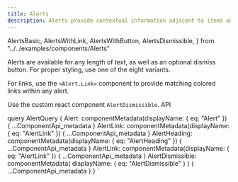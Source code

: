 ```yaml
---
title: Alerts
description: Alerts provide contextual information adjacent to items on the visible page. There are four types - error, warning, success, or informational.
---
```


  AlertsBasic,
  AlertsWithLink,
  AlertsWithButton,
  AlertsDismissible,
} from "../../examples/components/Alerts"

<Overview guidelink="https://modus.trimble.com/components/alerts/">
  Alerts are available for any length of text, as well as an optional dismiss
  button. For proper styling, use one of the eight variants.
</Overview>

<CodeBlock title="Basic Alerts" code={AlertsBasic}></CodeBlock>

<CodeBlock title="Alerts with Links" code={AlertsWithLink}>
  For links, use the <code>&lt;Alert.Link&gt;</code> component to provide
  matching colored links within any alert.
</CodeBlock>

<CodeBlock title="Alerts with Buttons" code={AlertsWithButton}></CodeBlock>

<CodeBlock title="Dismissible Alerts" code={AlertsDismissible}>
  Use the custom react component <code>AlertDismissible</code>.
</CodeBlock>

<LinkedHeading h="2" className="h1" id="alerts-api">
  API
</LinkedHeading>

<ComponentApi metadata={props.data.Alert} />
<ComponentApi
  metadata={props.data.AlertHeading}
  exportedBy={props.data.Alert}
/>
<ComponentApi metadata={props.data.AlertLink} exportedBy={props.data.Alert} />
<ComponentApi metadata={props.data.AlertDismissible} />

  query AlertQuery {
    Alert: componentMetadata(displayName: { eq: "Alert" }) {
      ...ComponentApi_metadata
    }
    AlertLink: componentMetadata(displayName: { eq: "AlertLink" }) {
      ...ComponentApi_metadata
    }
    AlertHeading: componentMetadata(displayName: { eq: "AlertHeading" }) {
      ...ComponentApi_metadata
    }
    AlertLink: componentMetadata(displayName: { eq: "AlertLink" }) {
      ...ComponentApi_metadata
    }
    AlertDismissible: componentMetadata(
      displayName: { eq: "AlertDismissible" }
    ) {
      ...ComponentApi_metadata
    }
  }
`
